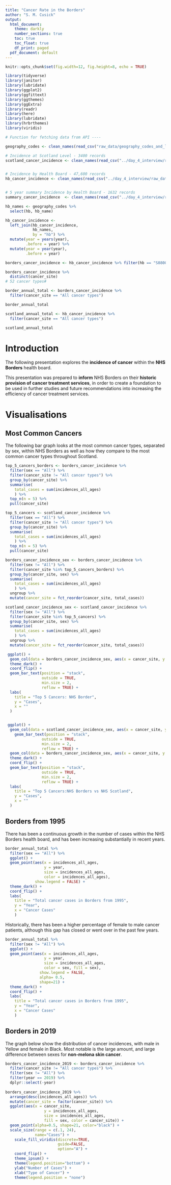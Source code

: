 ```yaml
---
title: "Cancer Rate in the Borders"
author: "S. M. Cusick"
output:
  html_document:
    theme: darkly
    number_sections: true
    toc: true
    toc_float: true
    df_print: paged
  pdf_document: default
---
```



```r
knitr::opts_chunk$set(fig.width=12, fig.height=8, echo = TRUE)
```

```r
library(tidyverse)
library(janitor)
library(lubridate)
library(ggplot2)
library(ggfittext)
library(ggthemes)
library(ggExtra)
library(readr)
library(here)
library(lubridate)
library(hrbrthemes)
library(viridis)
```


```r
# Function for fetching data from API ----

geography_codes <- clean_names(read_csv("raw_data/geography_codes_and_labels_hb2014_01042019.csv"))

# Incidence at Scotland Level - 3400 records
scotland_cancer_incidence <- clean_names(read_csv("../day_4_interview/raw_data/scotland_cancer_incidence.csv"))


# Incidence by Health Board - 47,600 records
hb_cancer_incidence <- clean_names(read_csv("../day_4_interview/raw_data/hb_cancer_incidence.csv"))


# 5 year summary Incidence by Health Board - 1632 records
summary_cancer_incidence  <- clean_names(read_csv("../day_4_interview/raw_data/summary_cancer_incidence.csv"))
```


```r
hb_names <- geography_codes %>% 
  select(hb, hb_name)

hb_cancer_incidence <-
  left_join(hb_cancer_incidence,
            hb_names,
            by = "hb") %>% 
  mutate(year = years(year),
         .before = year) %>% 
  mutate(year = year(year),
         .before = year)
```


```r
borders_cancer_incidence <- hb_cancer_incidence %>% filter(hb == "S08000016")
```


```r
borders_cancer_incidence %>% 
  distinct(cancer_site)
# 52 cancer types# 

border_annual_total <- borders_cancer_incidence %>% 
  filter(cancer_site == "All cancer types")

border_annual_total
```

```r
scotland_annual_total <- hb_cancer_incidence %>% 
  filter(cancer_site == "All cancer types")

scotland_annual_total
```


# Introduction
The following presentation explores the **incidence of cancer** within the **NHS Borders** health board. 

This presentation was prepared to **inform** NHS Borders on their **historic provision of cancer treatment services**, in order to create a foundation to be used in further studies and future recommendations into increasing the efficiency of cancer treatment services.

# Visualisations {.tabset}

## Most Common Cancers

The following bar graph looks at the most common cancer types, separated by sex, within NHS Borders as well as how they compare to the most common cancer types throughout Scotland.

```r
top_5_cancers_borders <- borders_cancer_incidence %>%
  filter(sex == "All") %>% 
  filter(cancer_site != "All cancer types") %>% 
  group_by(cancer_site) %>% 
  summarise(
    total_cases = sum(incidences_all_ages)
    ) %>% 
  top_n(n = 5) %>% 
  pull(cancer_site)

```


```r
top_5_cancers <- scotland_cancer_incidence %>%
  filter(sex == "All") %>% 
  filter(cancer_site != "All cancer types") %>% 
  group_by(cancer_site) %>% 
  summarise(
    total_cases = sum(incidences_all_ages)
    ) %>% 
  top_n(n = 5) %>% 
  pull(cancer_site)


```

```r
borders_cancer_incidence_sex <- borders_cancer_incidence %>% 
  filter(sex != "All") %>% 
  filter(cancer_site %in% top_5_cancers_borders) %>% 
  group_by(cancer_site, sex) %>% 
  summarise(
    total_cases = sum(incidences_all_ages)
    ) %>% 
  ungroup %>% 
  mutate(cancer_site = fct_reorder(cancer_site, total_cases))

scotland_cancer_incidence_sex <- scotland_cancer_incidence %>% 
  filter(sex != "All") %>% 
  filter(cancer_site %in% top_5_cancers) %>% 
  group_by(cancer_site, sex) %>% 
  summarise(
    total_cases = sum(incidences_all_ages)
    ) %>% 
  ungroup %>% 
  mutate(cancer_site = fct_reorder(cancer_site, total_cases))

```

```r
 ggplot() +
  geom_col(data = borders_cancer_incidence_sex, aes(x = cancer_site, y = total_cases, fill = sex)) +
  theme_dark() +
  coord_flip() +
  geom_bar_text(position = "stack", 
                outside = TRUE,
                min.size = 2,
                reflow = TRUE) +
  labs(
    title = "Top 5 Cancers: NHS Border",
    y = "Cases",
    x = ""
  )


 ggplot() +
  geom_col(data = scotland_cancer_incidence_sex, aes(x = cancer_site, y = total_cases)) +
    geom_bar_text(position = "stack", 
                outside = TRUE,
                min.size = 2,
                reflow = TRUE) +
  geom_col(data = borders_cancer_incidence_sex, aes(x = cancer_site, y = total_cases, fill = sex)) +
  theme_dark() +
  coord_flip() +
  geom_bar_text(position = "stack", 
                outside = TRUE,
                min.size = 2,
                reflow = TRUE) +
  labs(
    title = "Top 5 Cancers:NHS Borders vs NHS Scotland",
    y = "Cases",
    x = ""
  )
```


## Borders from 1995
There has been a continuous growth in the number of cases within the NHS Borders health board, and has been increasing substantially in recent years.
```r
border_annual_total %>% 
  filter(sex == "All") %>% 
  ggplot() +
  geom_point(aes(x = incidences_all_ages,
                 y = year,
                 size = incidences_all_ages,
                 color = incidences_all_ages),
             show.legend = FALSE) +
  theme_dark() +
  coord_flip() +
  labs(
    title = "Total cancer cases in Borders from 1995",
    y = "Year",
    x = "Cancer Cases"
    )

```

Historically, there has been a higher percentage of female to male cancer patients, although this gap has closed or went over in the past few years.
```r
border_annual_total %>% 
  filter(sex != "All") %>% 
  ggplot() +
  geom_point(aes(x = incidences_all_ages,
                 y = year,
                 size = incidences_all_ages,
                 color = sex, fill = sex),
               show.legend = FALSE,
               alpha= 0.5,
               shape=21) +
  theme_dark() +
  coord_flip() +
  labs(
    title = "Total cancer cases in Borders from 1995",
    y = "Year",
    x = "Cancer Cases"
    )

```


## Borders in 2019
The graph below show the distribution of cancer incidences, with male in Yellow and female in Black. Most notable is the large amount, and large difference between sexes for **non-melona skin cancer**. 

```r
borders_cancer_incidence_2019 <- borders_cancer_incidence %>% 
  filter(cancer_site != "All cancer types") %>% 
  filter(sex != "All") %>%
  filter(year == 2019) %>%
  dplyr::select(-year)
  
borders_cancer_incidence_2019 %>% 
  arrange(desc(incidences_all_ages)) %>% 
  mutate(cancer_site = factor(cancer_site)) %>% 
  ggplot(aes(x = cancer_site,
                 y = incidences_all_ages,
                 size = incidences_all_ages,
                 fill = sex, color = cancer_site)) +
  geom_point(alpha=0.5, shape=21, color="black") +
  scale_size(range = c(.1, 24),
             name="Cases") +
    scale_fill_viridis(discrete=TRUE,
                       guide=FALSE,
                       option="A") +
    coord_flip() +
    theme_ipsum() +
    theme(legend.position="bottom") +
    ylab("Number of Cases") +
    xlab("Type of Cancer") +
    theme(legend.position = "none")

```


